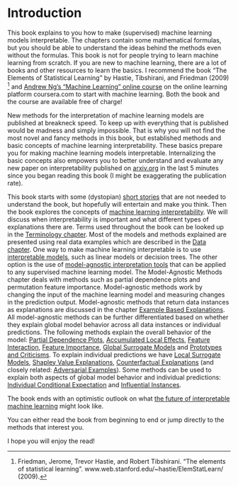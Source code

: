 # Introduction {#intro}

This book explains to you how to make (supervised) machine learning models interpretable.
The chapters contain some mathematical formulas, but you should be able to understand the ideas behind the methods even without the formulas.
This book is not for people trying to learn machine learning from scratch.
If you are new to machine learning, there are a lot of books and other resources to learn the basics.
I recommend the book "The Elements of Statistical Learning" by Hastie, Tibshirani, and Friedman (2009) [^Hastie] and [Andrew Ng's "Machine Learning" online course](https://www.coursera.org/learn/machine-learning)  on the online learning platform  coursera.com to start with machine learning.
Both the book and the course are available free of charge!

New methods for the interpretation of machine learning models are published at breakneck speed.
To keep up with everything that is published would be madness and simply impossible. 
That is why you will not find the most novel and fancy methods in this book, but established methods and basic concepts of machine learning interpretability.
These basics prepare you for making machine learning models interpretable.
Internalizing the basic concepts also empowers you to better understand and evaluate any new paper on interpretability published on [arxiv.org](https://arxiv.org/) in the last 5 minutes since you began reading this book (I might be exaggerating the publication rate).

This book starts with some (dystopian) [short stories](#storytime) that are not needed to understand the book, but hopefully will entertain and make you think.
Then the book explores the concepts of [machine learning interpretability](#interpretability).
We will discuss when interpretability is important and what different types of explanations there are.
Terms used throughout the book can be looked up in the [Terminology chapter](#terminology).
Most of the models and methods explained are presented using real data examples which are described in the [Data chapter](#data).
One way to make machine learning interpretable is to use [interpretable models](#simple), such as linear models or decision trees.
The other option is the use of [model-agnostic interpretation tools](#agnostic) that can be applied to any supervised machine learning model.
The Model-Agnostic Methods chapter deals with methods such as partial dependence plots and permutation feature importance.
Model-agnostic methods work by changing the input of the machine learning model and measuring changes in the prediction output.
Model-agnostic methods that return data instances as explanations are discussed in the chapter [Example Based Explanations](#example-based).
All model-agnostic methods can be further differentiated based on whether they explain global model behavior across all data instances or individual predictions.
The following methods explain the overall behavior of the model: [Partial Dependence Plots](#pdp), [Accumulated Local Effects](#ale), [Feature Interaction](#interaction), [Feature Importance](#feature-importance), [Global Surrogate Models](#global) and [Prototypes and Criticisms](#proto).
To explain individual predictions we have [Local Surrogate Models](#lime), [Shapley Value Explanations](#shapley), [Counterfactual Explanations](#counterfactual) (and closely related: [Adversarial Examples](#adversarial)). 
Some methods can be used to explain both aspects of global model behavior and individual predictions: [Individual Conditional Expectation](#ice) and [Influential Instances](#influential).

The book ends with an optimistic outlook on what [the future of interpretable machine learning](#future) might look like.

You can either read the book from beginning to end or jump directly to the methods that interest you.

I hope you will enjoy the read!

[^Hastie]: Friedman, Jerome, Trevor Hastie, and Robert Tibshirani. "The elements of statistical learning". www.web.stanford.edu/~hastie/ElemStatLearn/  (2009).

